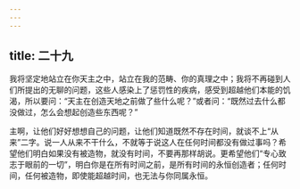 ```yaml
---
---
---
```

title: 二十九
---

我将坚定地站立在你天主之中，站立在我的范畴、你的真理之中；我将不再碰到人们所提出的无聊的问题，这些人感染上了惩罚性的疾病，感受到超越他们本能的饥渴，所以要问：“天主在创造天地之前做了些什么呢？”或者问：“既然过去什么都没做过，怎么会想起创造些东西呢？”

主啊，让他们好好想想自己的问题，让他们知道既然不存在时间，就谈不上“从来”二字。说一人从来不干什么，不就等于说这人在任何时间都没有做过事吗？希望他们明白如果没有被造物，就没有时间，不要再那样胡说。更希望他们“专心致志于眼前的一切”，明白你是在所有时间之前，是所有时间的永恒创造者；任何时间，任何被造物，即使能超越时间，也无法与你同属永恒。